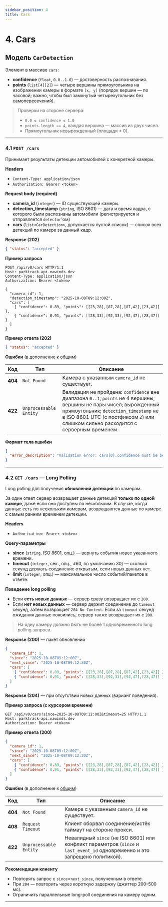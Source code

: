 ```yaml
---
sidebar_position: 4
title: Cars
---
```


# 4. Cars

## Модель `CarDetection`

Элемент в массиве `cars`:

- **confidence** (`float`, `0.0..1.0`) — достоверность распознавания.
- **points** (`list[4][2]`) — четыре вершины прямоугольника на изображении камеры в формате `[x, y]` (порядок вершин — по часовой; важно, чтобы был замкнутый четырехугольник без самопересечений).

> Проверки на стороне сервера:
> - `0.0 ≤ confidence ≤ 1.0`
> - `points.length == 4`, каждая вершина — массив из двух чисел.
> - Прямоугольник невырожденный (площади ≠ 0).

---

### 4.1 `POST /cars`

Принимает результаты детекции автомобилей с конкретной камеры.

**Headers**
- `Content-Type: application/json`
- `Authorization: Bearer <token>`

**Request body (required)**
- **camera_id** (`integer`) — ID существующей камеры.
- **detection_timestamp** (`string`, ISO 8601) — дата и время кадра, с которого были распознаны автомобили (регистрируется и отправляется `detector`'ом)
- **cars** (`list<CarDetection>`, допускается пустой список) — список всех детекций по камере за данный кадр.

**Response (202)**
```json
{ "status": "accepted" }
```

**Пример запроса**
```http
POST /api/v0/cars HTTP/1.1
Host: parktrack-api.nawinds.dev
Content-Type: application/json
Authorization: Bearer <token>

{
  "camera_id": 1,
  "detection_timestamp": "2025-10-08T09:12:00Z",
  "cars": [
    { "confidence": 0.89, "points": [[23,28],[87,28],[87,42],[23,42]] },
    { "confidence": 0.91, "points": [[28,33],[92,33],[92,47],[28,47]] }
  ]
}
```

**Пример ответа (202)**
```json
{ "status": "accepted" }
```

**Ошибки** (в дополнение к [общим](/docs/api/#общие-ошибки))

| Код     | Тип                    | Описание                                                                                                                                                                                                                                          |
|---------|------------------------|---------------------------------------------------------------------------------------------------------------------------------------------------------------------------------------------------------------------------------------------------|
| **404** | `Not Found`            | Камера с указанным `camera_id` не существует.                                                                                                                                                                                                     |
| **422** | `Unprocessable Entity` | Валидация не пройдена: `confidence` вне диапазона `0..1`; `points` не 4 вершины; вершины не пары чисел; вырожденный прямоугольник; `detection_timestamp` не в ISO 8601 UTC (с постфиксом `Z`) или слишком сильно расходится с серверным временем. |

**Формат тела ошибки**
```json
{
  "error_description": "Validation error: cars[0].confidence must be between 0 and 1"
}
```

---

### 4.2 `GET /cars` — Long Polling

Long polling для получения **обновлений детекций** по камерам.

За один ответ сервер возвращает данные детекций **только по одной камере**, даже если они доступны по нескольким.
В случае, когда данные есть по нескольким камерам, возвращаются данные по камере с самым ранним временем детекции.

**Headers**
- `Authorization: Bearer <token>`

**Query-параметры**
- **since** (`string`, ISO 8601, опц.) — вернуть события новее указанного времени.
- **timeout** (`integer`, сек., опц., ≤60, по умолчанию 30) — сколько секунд держать соединение открытым, если новых данных нет.
- **limit** (`integer`, опц.) — максимальное число событий/пакетов в ответе.

**Поведение long polling**
- Если **есть новые данные** — сервер сразу возвращает их с `200`.
- Если **нет новых данных** — сервер держит соединение до `timeout` секунд, затем возвращает `204 No Content`.
Если за `timeout` секунд ожидания данные появились, сервер также возвращает их с `200`.

> На одну камеру должно быть не более 1 одновременного long polling запроса.

**Response (200)** — пакет обновлений
```json
{
  "camera_id": 1,
  "since": "2025-10-08T09:12:00Z",
  "next_since": "2025-10-08T09:12:30Z",
  "cars": [
    { "confidence": 0.89, "points": [[23,28],[87,28],[87,42],[23,42]] },
    { "confidence": 0.91, "points": [[28,33],[92,33],[92,47],[28,47]] }
  ]
}
```

**Response (204)** — при отсутствии новых данных (вариант поведения).

**Пример запроса (с курсором времени)**
```http
GET /api/v0/cars?since=2025-10-08T09:12:00Z&timeout=25 HTTP/1.1
Host: parktrack-api.nawinds.dev
Authorization: Bearer <token>
```

**Пример ответа (200)**
```json
{
  "camera_id": 1,
  "since": "2025-10-08T09:12:00Z",
  "next_since": "2025-10-08T09:12:30Z",
  "cars": [
    { "confidence": 0.89, "points": [[23,28],[87,28],[87,42],[23,42]] },
    { "confidence": 0.91, "points": [[28,33],[92,33],[92,47],[28,47]] }
  ]
}
```

**Ошибки** (в дополнение к [общим](/docs/api/#общие-ошибки))

| Код     | Тип                      | Описание                                                                                                  |
|---------|--------------------------|-----------------------------------------------------------------------------------------------------------|
| **404** | `Not Found`              | Камера с указанным `camera_id` не существует.                                                              |
| **408** | `Request Timeout`        | Клиент оборвал соединение/истёк таймаут на стороне прокси.                                                |
| **422** | `Unprocessable Entity`   | Невалидный `since` (не ISO 8601) или конфликт параметров (`since` и `last_event_id` одновременно и это запрещено политикой). |

**Рекомендации клиенту**
- Повторять запрос с `since`=`next_since`, полученным в ответе.
- При `204` — повторить через короткую задержку (джиттер 200–500 мс).
- Ограничить параллельные long-poll соединения на камеру одним.

---
